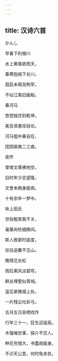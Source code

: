 ```yaml
---
---
---
```

title: 汉诗六首
---




かんし





早春下利根川


水上黄昏欲雨天，

春寒抱病下长川。

菰荻未萌凫鸭罕，

不似江南旧画船。





春河马


悠悠独住别乾坤，

美丑贤愚任俗论。

河马槛中春自在，

团团屎粪二三痕。





夜怀


曾嗟文章拂地空，

旧时年少志望隆。

文誉未飏身疲病，

十有余年一梦中。





咏上田氏


世俗粗笨我不关，

毫厘尚检细微间。

斯人致密时逾度，

往往追麋不见山。





晚晴见长虹


雨后熏风淡碧穹，

鲜丛埋壑似青绒。

遥见翠微烟上处，

一片残云吐彩弓。





五月五日自哂戏作


行年三十一，狂生迎诞辰。

木强嗤世事，狷介不交人。

种花穷措大，书蠹病瘦身。

不识天公意，何时免赤贫。